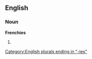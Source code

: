 ==English==

===Noun===
'''Frenchies'''

# {{plural of|[[Frenchy]]}}

[[Category:English plurals ending in "-ies"]]